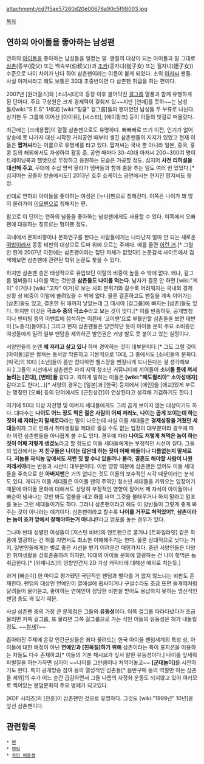 attachment:/cd7f5ae57280d20e00676a90c5f98003.jpg

[[목차]]
== 연하의 아이돌을 좋아하는 남성팬 ==
연하의 [[아이돌]]을 좋아하는 남성들을 일컫는 말. 팬질의 대상이 되는 아이돌과 말 그대로 [[삼촌]](종부(從父) 또는 백숙부(伯叔父))과 [[조카]](종자녀(從子女) 또는 질자녀(姪子女)) 수준으로 나이 차이가 난다 하여 삼촌팬이라는 이름이 붙게 되었다. 소위 [[아저씨]] 팬들. 사실 아저씨라고 해도 보통은 30대 초중반이면 다 삼촌팬 취급을 하는 편이다.

2007년 [원더걸스]와 [소녀시대]의 등장 이후 불어닥친 [[걸그룹]] 열풍과 함께 유행하게 된 단어다. 주요 구성원은 크게 경제력이 갖춰져 있~~지만 [연애]를 못하~~는 남성들/[wiki:"S.E.S" 1세대] [wiki:"핑클" 걸그룹]들의 팬이었던 남성들 두 부류로 나뉜다. 상기한 두 그룹에 이어선 [아이유], [씨스타], [에이핑크] 등이 이들의 잇걸로 떠올랐다.
 
최근에는 [크레용팝]이 열혈 삼촌팬으로도 유명하다. 빠빠빠로 뜨기 이전, 인기가 없어 방송에 못 나가자 대신 시작한 거리공연 때부터 생긴 삼촌팬들의 지지가 있었고 현재 이들은 '''팝저씨'''라는 이름으로 유명세를 타고 있다. 팝저씨는 국내 뿐 아니라 일본, 중국, 홍콩 등의 해외에서도 자생하여 활동 중. 공연 때마다 30-40대 아저씨 200~300여 명이 트레이닝복과 헬멧으로 무장하고 응원하는 모습은 가공할 정도. 심지어 '''사전 리허설을 대신해 주고''', 무대에 수십 명씩 올라가 멤버들과 함께 춤을 추는 일도 여러 번 있었다.[* 심지어는 공중파 방송에서도!] 2013년 호주 쇼케이스 공연에서는 현지인 팝저씨도 등장. 

반대로 연하의 아이돌을 좋아하는 여성은 [누나]팬으로 칭해진다. 이쪽은 나이가 꽤 많이 올라가야 [[이모]]팬으로 칭해지는 편. 

참고로 이 단어는 연하의 남돌을 좋아하는 남성팬에게도 사용할 수 있다. 이쪽에서 오빠팬에 대응하는 칭호로는 형아팬 정도.

국내에서 문화비평이나 문화연구를 한다는 사람들에게는 나타난지 얼마 안 되는 새로운 [[떡밥]]이라서 종종 비판의 대상으로 도마 위에 오르는 주제다. 예를 들면 [http://news.naver.com/main/read.nhn?mode=LSD&mid=sec&sid1=103&oid=036&aid=0000022095 이런 거].[* 그럴만 한게 2007년 이전에는 삼촌팬이라는 집단 자체가 없었다!] 논문검색 사이트에서 검색해보면 삼촌팬에 관련된 학위 논문도 찾을 수 있다.

하지만 삼촌팬 층은 태생적으로 유입보단 이탈의 비중이 높을 수 밖에 없다. 왜냐, 걸그룹 멤버들이 나이를 먹는 것만큼 '''삼촌들도 나이를 먹는다'''. 남자가 결혼 안 하면 [wiki:"게이" 이거]나 [wiki:"고자" 이거]로 보는 사회 분위기와 갈수록 어려워지는 국내외 경제 상황 상 비중이 이탈에 쏠려있을 수 밖에 없다. 물론 결혼하고도 팬질을 계속 이어가는 [삼촌]들도 있고, 결혼한 뒤 애까지 낳았는데 그 때서야 [걸그룹]에 빠지는 [삼촌]들도 있다. 하지만 이것은 '''극소수 중의 극소수'''라고 보는 것이 맞다.[* 이를 반증하듯, 공개방청이나 팬미팅 등의 이벤트에 참석하는 이른바 '코어팬'으로 부를만할 삼촌들을 보면 태반이 [노총각]들이다.] 그리고 현재 삼촌팬들은 당연하단 듯이 아이돌 문화 주요 소비층인 여성들에게 밀려 일부 팬덤을 제외하곤 발언권은 커녕 발도 못 붙이고 있는 실정이다.

서양인들의 눈엔 '''왜 저러고 살고 있나''' 하며 경악하는 것이 대부분이다.[* 그도 그럴 것이 [아이돌]같은 컬쳐는 동서양 막론하고 기본적으로 10대, 그 중에서도 [소녀]들의 문화다. [미국]의 10대 [소년]들이 좀만 컸다하면 헬스장을 뻔질나게 드나든다는 걸 생각해보자.] 그들의 시선에서 삼촌팬은 마치 지역 청소년 커뮤니티에 끼어들어 '''소녀들 틈에 껴서 놀려는 [꼰대], [변태]들''' 같다고. 격하게 말하는 이들은 '''[wiki:"페도필리아" 소아성애자]'''같다고도 한다(…)[* 서양의 경우는 [일본]과 [한국] 등지에서 [애인]을 [애교]있게 부르는 명칭인 [오빠] 등의 단어에서도 [근친상간]이 연상된다고 생각해 기겁하기도 한다.] 

여기에 50대 이상 지천명 및 아버지 세대들에게도 그리 곱게 보이지 않는 대상이기도 하다. 대다수는 '''나이도 어느 정도 먹은 젊은 사람이 어찌 저러노''', '''나이는 곱게 보이는데 하는 짓이 왜 저러는지 말세로다'''라는 말이 나오는데 사실 이들 세대들은 '''경제성장을 거쳤던 세대'''들이자 그로 인해서 취미생활을 제대로 즐길 수도 없는 입장이 대부분이라 경우에 따라 이런 삼촌팬들을 아니꼽게 볼 수도 있다. 경우에 따라 '''나이도 저렇게 쳐먹은 놈이 하는 짓이 어째 저렇게 생겼노'''라고 할 정도로 이들 세대들에게는 부정적인 시선이 짙다. 그들의 입장에서는 '''저 친구들은 나이는 많은데 하는 짓이 어째 애들이나 다름없는지 말세로다''', '''저놈들 자식놈 앞에서도 저런 짓 할 수나 있을려나 몰라''', '''결혼도 해야할 사람이 나원 저래서야'''라는 반응과 시선이 대부분이다. 이런 영향 때문에 삼촌팬은 있어도 이들 세대들을 주축으로 한 '''아버지팬'''은 거의 없다는 것도 이들의 보수적인 시각 때문이라는 분석도 있다. 게다가 이들 세대들은 아이돌 팬의 주역인 청소년 세대들을 키워오는 입장이기 때문에 아이돌 문화에 대해서도 상당히 부정적인 영향이 짙어서 제 자식이 아이돌이나 빠순이 냄새나는 것만 봐도 열불을 내고 화를 내며 그것을 불태우거나 하지 말라고 엄포를 놓는 그런 세대들이기도 하다. 그러니 삼촌팬이라고 해도 이 양반들이 그렇게 좋게 봐주는 것이 아니라는 얘기이다. 삼촌팬이라고 할수록 '''나이를 거꾸로 쳐먹었어?''', '''삼촌이라는 놈이 조카 앞에서 잘해야하는거 아니냐?'''라고 엄포를 놓는 경우가 있다.

그나마 반대 성별인 여성들이 [저스틴 비버]의 앤트팬으로 굴거나 [트와일라잇] 같은 작품에 열광하는 건 혀를 차면서도 최소한 이해해주기는 한다. 물론 상대적으로 낫다는 거지, 일반인들에게는 별로 좋은 시선을 받기 어려운건 매한가지다. 중년 서양인들은 다양한 취미생활을 상호존중하려 하지만, 10대의 아이돌 문화에 열광하는 건 나이 헛먹은 놈 취급한다.[*  [와패니즈]의 영향인건지 2D 가상 캐릭터에 대해선 예외로 치는듯.]

과거 [빠순이] 한 마디로 평가됐던 극단적인 팬덤과 별다를 거 없지 않느냐는 비판도 존재한다. 팬덤의 대상인 연예인이 열애설에 휩싸이거나 구설수라도 조금 뜨면 들개떼처럼 달려들어 물어뜯고, 좋아하는 연예인이 정당한 비판을 받아도 용납하지 못하는 맹신적인 팬덤 층도 꽤 있기 때문.

사실 삼촌팬 층의 가장 큰 문제점은 그들의 '''유동성'''이다. 이쪽 걸그룹 따라다녔다가 조금 물리면 저쪽 걸그룹, 또 물리면 그쪽 걸그룹으로 가는 식인 이들의 유동성은 혀가 내둘릴 정도. ~~[[철새]]?~~

좁아터진 주제에 온갖 인간군상들은 죄다 몰려드는 한국 아이돌 팬덤세계의 특성 상, 아이돌에 대한 애정이 아닌 '''연예인과 [친목질]하기 위해''' 삼촌이라는 특이 포지션을 이용하는 자들도 다수 존재하고[* 이들의 기본 패시브가 앞서 말한 유동성이다.] 나이를 앞세워 파벌질을 하는가하면 심지어 ~~나이를 그만큼이나 처먹어놓고~~ '''[군대놀이]'''를 시전하기도 한다. 특히 공개방송 참여 등의 열성적인 삼촌들[* 음반구매 등의 역할만 하는 삼촌들 제외]의 수가 어느 순간 급감하면서 그들 나름의 자정화 운동도 되지않고 있어 여러모로 썩어있는 팬덤문화의 주요 병폐가 되고있다.

[KOF 시리즈]의 [전훈]이 삼촌팬인 것으로 유명하다. 그것도 [wiki:"1999년" 10년]을 앞선 삼촌팬이다.

== 관련항목 ==
 * [[팬]]
 * [[팬덤]]
 * [[국민 여동생]]
